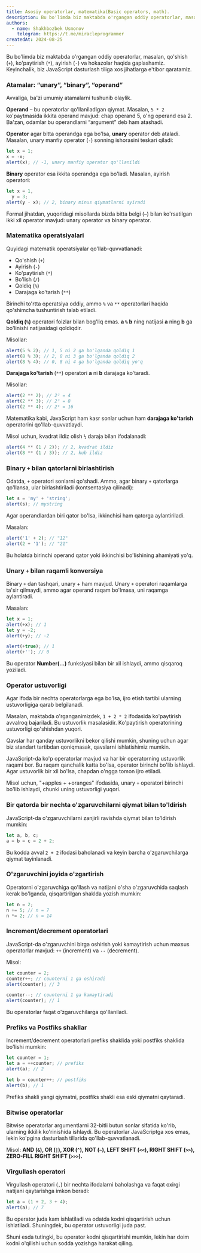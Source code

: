 ```yaml
---
title: Asosiy operatorlar, matematika(Basic operators, math).
description: Bu bo'limda biz maktabda o'rgangan oddiy operatorlar, masalan, qo'shish (`+`), ko'paytirish (`*`), ayirish (`-`) va hokazolar haqida gaplashamiz.
authors:
  - name: Shakhbozbek Usmonov
    telegram: https://t.me/miracleprogrammer
createdAt: 2024-08-25
---
```


Bu bo'limda biz maktabda o'rgangan oddiy operatorlar, masalan, qo'shish (`+`), ko'paytirish (`*`), ayirish (`-`) va hokazolar haqida gaplashamiz. Keyinchalik, biz JavaScript dasturlash tiliga xos jihatlarga e'tibor qaratamiz.

### Atamalar: “unary”, “binary”, “operand”

Avvaliga, ba'zi umumiy atamalarni tushunib olaylik.

**Operand** – bu operatorlar qo'llaniladigan qiymat. Masalan, `5 * 2` ko'paytmasida ikkita operand mavjud: chap operand 5, o'ng operand esa 2. Ba'zan, odamlar bu operandlarni “argument” deb ham atashadi.

**Operator** agar bitta operandga ega bo'lsa, **unary** operator deb ataladi. Masalan, unary manfiy operator (`-`) sonning ishorasini teskari qiladi:

```javascript
let x = 1;
x = -x;
alert(x); // -1, unary manfiy operator qo'llanildi
```

**Binary** operator esa ikkita operandga ega bo'ladi. Masalan, ayirish operatori:

```javascript
let x = 1,
  y = 3;
alert(y - x); // 2, binary minus qiymatlarni ayiradi
```

Formal jihatdan, yuqoridagi misollarda bizda bitta belgi (`–`) bilan ko'rsatilgan ikki xil operator mavjud: unary operator va binary operator.

### Matematika operatsiyalari

Quyidagi matematik operatsiyalar qo'llab-quvvatlanadi:

- Qo'shish (`+`)
- Ayirish (`-`)
- Ko'paytirish (`*`)
- Bo'lish (`/`)
- Qoldiq (`%`)
- Darajaga ko'tarish (`**`)

Birinchi to'rtta operatsiya oddiy, ammo `%` va `**` operatorlari haqida qo'shimcha tushuntirish talab etiladi.

**Qoldiq (`%`)** operatori foizlar bilan bog'liq emas. **a `%` b** ning natijasi **a** ning **b** ga bo'linishi natijasidagi qoldiqdir.

Misollar:

```javascript
alert(5 % 2); // 1, 5 ni 2 ga bo'lganda qoldiq 1
alert(8 % 3); // 2, 8 ni 3 ga bo'lganda qoldiq 2
alert(8 % 4); // 0, 8 ni 4 ga bo'lganda qoldiq yo'q
```

**Darajaga ko'tarish** (`**`) operatori **a** ni **b** darajaga ko'taradi.

Misollar:

```javascript
alert(2 ** 2); // 2² = 4
alert(2 ** 3); // 2³ = 8
alert(2 ** 4); // 2⁴ = 16
```

Matematika kabi, JavaScript ham kasr sonlar uchun ham **darajaga ko'tarish** operatorini qo'llab-quvvatlaydi.

Misol uchun, kvadrat ildiz olish `½` daraja bilan ifodalanadi:

```javascript
alert(4 ** (1 / 2)); // 2, kvadrat ildiz
alert(8 ** (1 / 3)); // 2, kub ildiz
```

### Binary `+` bilan qatorlarni birlashtirish

Odatda, `+` operatori sonlarni qo'shadi. Ammo, agar binary `+` qatorlarga qo'llansa, ular birlashtiriladi (kontsentasiya qilinadi):

```javascript
let s = 'my' + 'string';
alert(s); // mystring
```

Agar operandlardan biri qator bo'lsa, ikkinchisi ham qatorga aylantiriladi.

Masalan:

```javascript
alert('1' + 2); // "12"
alert(2 + '1'); // "21"
```

Bu holatda birinchi operand qator yoki ikkinchisi bo'lishining ahamiyati yo'q.

### Unary `+` bilan raqamli konversiya

Binary `+` dan tashqari, unary + ham mavjud. Unary `+` operatori raqamlarga ta'sir qilmaydi, ammo agar operand raqam bo'lmasa, uni raqamga aylantiradi.

Masalan:

```javascript
let x = 1;
alert(+x); // 1
let y = -2;
alert(+y); // -2

alert(+true); // 1
alert(+''); // 0
```

Bu operator **Number(...)** funksiyasi bilan bir xil ishlaydi, ammo qisqaroq yoziladi.

### Operator ustuvorligi

Agar ifoda bir nechta operatorlarga ega bo'lsa, ijro etish tartibi ularning ustuvorligiga qarab belgilanadi.

Masalan, maktabda o'rganganimizdek, `1 + 2 * 2` ifodasida ko'paytirish avvalroq bajariladi. Bu ustuvorlik masalasidir. Ko'paytirish operatorining ustuvorligi qo'shishdan yuqori.

Qavslar har qanday ustuvorlikni bekor qilishi mumkin, shuning uchun agar biz standart tartibdan qoniqmasak, qavslarni ishlatishimiz mumkin.

JavaScript-da ko'p operatorlar mavjud va har bir operatorning ustuvorlik raqami bor. Bu raqam qanchalik katta bo'lsa, operator birinchi bo'lib ishlaydi. Agar ustuvorlik bir xil bo'lsa, chapdan o'ngga tomon ijro etiladi.

Misol uchun, "+apples + +oranges" ifodasida, unary `+` operatori birinchi bo'lib ishlaydi, chunki uning ustuvorligi yuqori.

### Bir qatorda bir nechta o'zgaruvchilarni qiymat bilan to'ldirish

JavaScript-da o'zgaruvchilarni zanjirli ravishda qiymat bilan to'ldirish mumkin:

```javascript
let a, b, c;
a = b = c = 2 + 2;
```

Bu kodda avval `2 + 2` ifodasi baholanadi va keyin barcha o'zgaruvchilarga qiymat tayinlanadi.

### O'zgaruvchini joyida o'zgartirish

Operatorni o'zgaruvchiga qo'llash va natijani o'sha o'zgaruvchida saqlash kerak bo'lganda, qisqartirilgan shaklda yozish mumkin:

```javascript
let n = 2;
n += 5; // n = 7
n *= 2; // n = 14
```

### Increment/decrement operatorlari

JavaScript-da o'zgaruvchini birga oshirish yoki kamaytirish uchun maxsus operatorlar mavjud: `++` (increment) va `--` (decrement).

Misol:

```javascript
let counter = 2;
counter++; // counterni 1 ga oshiradi
alert(counter); // 3

counter--; // counterni 1 ga kamaytiradi
alert(counter); // 1
```

Bu operatorlar faqat o'zgaruvchilarga qo'llaniladi.

### Prefiks va Postfiks shakllar

Increment/decrement operatorlari prefiks shaklida yoki postfiks shaklida bo'lishi mumkin:

```javascript
let counter = 1;
let a = ++counter; // prefiks
alert(a); // 2

let b = counter++; // postfiks
alert(b); // 1
```

Prefiks shakli yangi qiymatni, postfiks shakli esa eski qiymatni qaytaradi.

### Bitwise operatorlar

Bitwise operatorlar argumentlarni 32-bitli butun sonlar sifatida ko'rib, ularning ikkilik ko'rinishida ishlaydi. Bu operatorlar JavaScriptga xos emas, lekin ko'pgina dasturlash tillarida qo'llab-quvvatlanadi.

Misol: **AND (`&`), OR (`|`), XOR (`^`), NOT (`~`), LEFT SHIFT (`<<`), RIGHT SHIFT (`>>`), ZERO-FILL RIGHT SHIFT (`>>>`).**

### Virgullash operatori

Virgullash operatori (`,`) bir nechta ifodalarni baholashga va faqat oxirgi natijani qaytarishga imkon beradi:

```javascript
let a = (1 + 2, 3 + 4);
alert(a); // 7
```

Bu operator juda kam ishlatiladi va odatda kodni qisqartirish uchun ishlatiladi. Shuningdek, bu operator ustuvorligi juda past.

<Callout>
  Shuni esda tutingki, bu operator kodni qisqartirishi mumkin, lekin har doim kodni o'qilishi uchun sodda yozishga harakat qiling.
</Callout>
